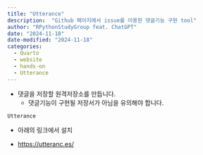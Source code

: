 ```yaml
---
title: "Utterance" 
description:  "Github 페이지에서 issue를 이용한 댓글기능 구현 tool"
author: "RPythonStudyGroup feat. ChatGPT"
date: "2024-11-18"
date-modified: "2024-11-18"
categories:
  - Quarto
  - website
  - hands-on
  - Utterance
---
```


::: {.callout-note title="1단계: `새로운 저장소 만들기" collapse="true" appearance="minimal"}
-   댓글을 저장할 원격저장소를 만듭니다.
    -   댓글기능이 구현될 저장서가 아님을 유의해야 합니다.
:::

```r
Utterance
```

::: {.callout-note title="2단계: `utterance` 설치" collapse="true" appearance="minimal"}
-   아래의 링크에서 설치
:::

-   <https://utteranc.es/>
